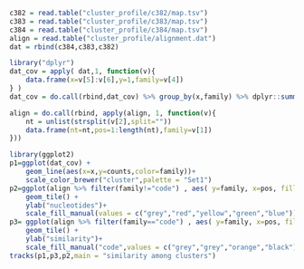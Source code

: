 ```r
c382 = read.table("cluster_profile/c382/map.tsv")
c383 = read.table("cluster_profile/c383/map.tsv")
c384 = read.table("cluster_profile/c384/map.tsv")
align = read.table("cluster_profile/alignment.dat")
dat = rbind(c384,c383,c382)
```


```r
library("dplyr")
dat_cov = apply( dat,1, function(v){
    data.frame(x=v[5]:v[6],y=1,family=v[4])
} )
dat_cov = do.call(rbind,dat_cov) %>% group_by(x,family) %>% dplyr::summarise(counts=sum(y)) %>% ungroup()

align = do.call(rbind, apply(align, 1, function(v){
    nt = unlist(strsplit(v[2],split=""))
    data.frame(nt=nt,pos=1:length(nt),family=v[1])
}))
```


```r
library(ggplot2)
p1=ggplot(dat_cov) +
    geom_line(aes(x=x,y=counts,color=family))+
    scale_color_brewer("cluster",palette = "Set1")
p2=ggplot(align %>% filter(family!="code") , aes( y=family, x=pos, fill=nt)) +
    geom_tile() +
    ylab("nucleotides")+
    scale_fill_manual(values = c("grey","red","yellow","green","blue"))
p3= ggplot(align %>% filter(family=="code") , aes( y=family, x=pos, fill=nt)) +
    geom_tile() +
    ylab("similarity")+
    scale_fill_manual("code",values = c("grey","grey","orange","black"),guide=FALSE)
tracks(p1,p3,p2,main = "similarity among clusters")
```

